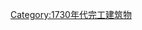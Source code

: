 {{Buildings and structures completed in year|18|17|1735}}
[[Category:1730年代完工建筑物|Category:1730年代完工建筑物]]